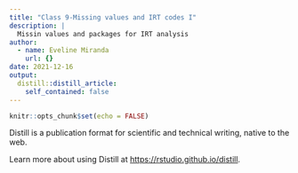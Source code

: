 ```yaml
---
title: "Class 9-Missing values and IRT codes I"
description: |
  Missin values and packages for IRT analysis
author:
  - name: Eveline Miranda
    url: {}
date: 2021-12-16
output:
  distill::distill_article:
    self_contained: false
---
```



```r
knitr::opts_chunk$set(echo = FALSE)
```

Distill is a publication format for scientific and technical writing, native to the web.

Learn more about using Distill at <https://rstudio.github.io/distill>.


